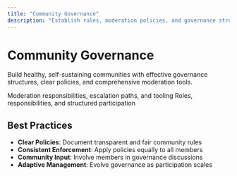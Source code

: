 ```yaml
---
title: "Community Governance"
description: "Establish rules, moderation policies, and governance structures for healthy community management"
---
```


# Community Governance

Build healthy, self-sustaining communities with effective governance structures, clear policies, and comprehensive moderation tools.

<CardGroup cols={2}>
  <Card title="Community Moderation" icon="shield" href="../organization/community-moderation">
    Moderation responsibilities, escalation paths, and tooling
  </Card>
  <Card title="Member Management" icon="users" href="../organization/member-management">
    Roles, responsibilities, and structured participation
  </Card>
</CardGroup>

## Best Practices

- **Clear Policies**: Document transparent and fair community rules
- **Consistent Enforcement**: Apply policies equally to all members
- **Community Input**: Involve members in governance discussions
- **Adaptive Management**: Evolve governance as participation scales
